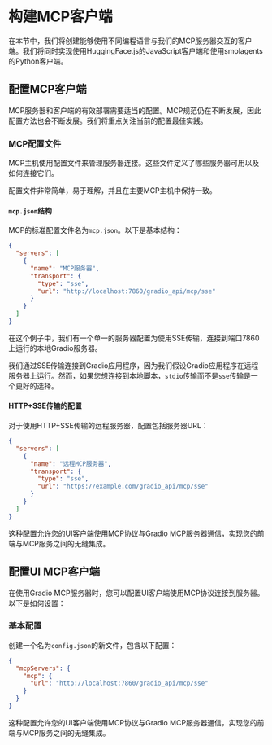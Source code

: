 # 构建MCP客户端

在本节中，我们将创建能够使用不同编程语言与我们的MCP服务器交互的客户端。我们将同时实现使用HuggingFace.js的JavaScript客户端和使用smolagents的Python客户端。

## 配置MCP客户端

MCP服务器和客户端的有效部署需要适当的配置。MCP规范仍在不断发展，因此配置方法也会不断发展。我们将重点关注当前的配置最佳实践。

### MCP配置文件

MCP主机使用配置文件来管理服务器连接。这些文件定义了哪些服务器可用以及如何连接它们。

配置文件非常简单，易于理解，并且在主要MCP主机中保持一致。

#### `mcp.json`结构

MCP的标准配置文件名为`mcp.json`。以下是基本结构：

```json
{
  "servers": [
    {
      "name": "MCP服务器",
      "transport": {
        "type": "sse",
        "url": "http://localhost:7860/gradio_api/mcp/sse"
      }
    }
  ]
}
```

在这个例子中，我们有一个单一的服务器配置为使用SSE传输，连接到端口7860上运行的本地Gradio服务器。

<Tip>

我们通过SSE传输连接到Gradio应用程序，因为我们假设Gradio应用程序在远程服务器上运行。然而，如果您想连接到本地脚本，`stdio`传输而不是`sse`传输是一个更好的选择。

</Tip>

#### HTTP+SSE传输的配置

对于使用HTTP+SSE传输的远程服务器，配置包括服务器URL：

```json
{
  "servers": [
    {
      "name": "远程MCP服务器",
      "transport": {
        "type": "sse",
        "url": "https://example.com/gradio_api/mcp/sse"
      }
    }
  ]
}
```

这种配置允许您的UI客户端使用MCP协议与Gradio MCP服务器通信，实现您的前端与MCP服务之间的无缝集成。

## 配置UI MCP客户端

在使用Gradio MCP服务器时，您可以配置UI客户端使用MCP协议连接到服务器。以下是如何设置：

### 基本配置

创建一个名为`config.json`的新文件，包含以下配置：

```json
{
  "mcpServers": {
    "mcp": {
      "url": "http://localhost:7860/gradio_api/mcp/sse"
    }
  }
}
```

这种配置允许您的UI客户端使用MCP协议与Gradio MCP服务器通信，实现您的前端与MCP服务之间的无缝集成。 